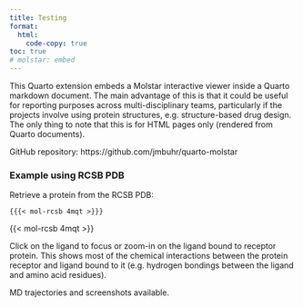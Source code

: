 ```yaml
---
title: Testing
format:
  html:
    code-copy: true
toc: true
# molstar: embed
---
```


This Quarto extension embeds a Molstar interactive viewer inside a Quarto markdown document. The main advantage of this is that it could be useful for reporting purposes across multi-disciplinary teams, particularly if the projects involve using protein structures, e.g. structure-based drug design. The only thing to note that this is for HTML pages only (rendered from Quarto documents).

GitHub repository: https://github.com/jmbuhr/quarto-molstar


### Example using RCSB PDB

Retrieve a protein from the RCSB PDB:

`{{{< mol-rcsb 4mqt >}}}`

{{< mol-rcsb 4mqt >}}


Click on the ligand to focus or zoom-in on the ligand bound to receptor protein. This shows most of the chemical interactions between the protein receptor and ligand bound to it (e.g. hydrogen bondings between the ligand and amino acid residues).

MD trajectories and screenshots available.

